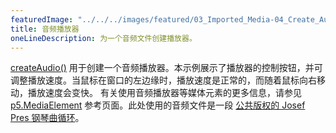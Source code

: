 ---
featuredImage: "../../../images/featured/03_Imported_Media-04_Create_Audio-thumbnail.jpg"
title: 音频播放器
oneLineDescription: 为一个音频文件创建播放器。
---

<a href="https://p5js.org/reference/p5/createAudio" target="_blank">createAudio()</a> 
用于创建一个音频播放器。本示例展示了播放器的控制按钮，并可调整播放速度。当鼠标在窗口的左边缘时，播放速度是正常的，而随着鼠标向右移动，播放速度会变快。 有关使用音频播放器等媒体元素的更多信息，请参见 <a href="https://p5js.org/reference/p5.MediaElement" target="_blank">p5.MediaElement</a> 参考页面。此处使用的音频文件是一段 <a href="https://freesound.org/people/josefpres/sounds/711156/" target="_blank">公共版权的 Josef Pres 钢琴曲循环</a>。